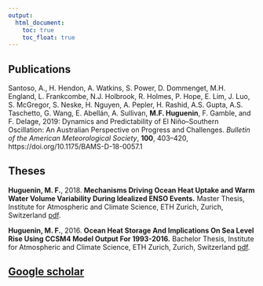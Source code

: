 ---
output:
  html_document: 
    toc: true
    toc_float: true
---

<link rel="stylesheet" href="styles.css" type="text/css">

## Publications

<!-- Insert Altmetric link as on Martin Jucker's homepage -->


Santoso, A., H. Hendon, A. Watkins, S. Power, D. Dommenget, M.H. England, L. Frankcombe, N.J. Holbrook, R. Holmes, P. Hope, E. Lim, J. Luo, S. McGregor, S. Neske, H. Nguyen, A. Pepler, H. Rashid, A.S. Gupta, A.S. Taschetto, G. Wang, E. Abellán, A. Sullivan, **M.F. Huguenin**, F. Gamble, and F. Delage, 2019: Dynamics and Predictability of El Niño–Southern Oscillation: An Australian Perspective on Progress and Challenges. *Bulletin of the American Meteorological Society*, **100**, 403–420, https://doi.org/10.1175/BAMS-D-18-0057.1

## Theses

**Huguenin, M. F.**, 2018. **Mechanisms Driving Ocean Heat Uptake and Warm Water Volume Variability During Idealized ENSO Events.** Master Thesis, Institute for Atmospheric and Climate Science, ETH Zurich, Zurich, Switzerland [pdf](files/msc_thesis_maurice_huguenin_2018.pdf).

**Huguenin, M. F.**, 2016. **Ocean Heat Storage And Implications On Sea Level Rise Using CCSM4 Model Output For 1993-2016.** Bachelor Thesis, Institute for Atmospheric and Climate Science, ETH Zurich, Zurich, Switzerland [pdf](files/bsc_thesis_maurice_huguenin_2016.pdf).


## [Google scholar](https://scholar.google.com/citations?hl=en&user=UI4wCAEAAAAJ)

<!-- A full list of publications is available at the above Google scholar link. -->



